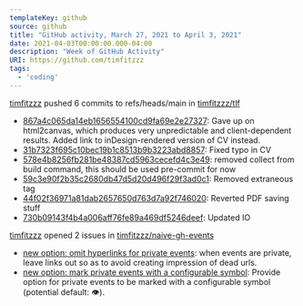 ---
templateKey: github
source: github
title: "GitHub activity, March 27, 2021 to April 3, 2021"
date: 2021-04-03T00:00:00.000-04:00
description: "Week of GitHub Activity"
URI: https://github.com/timfitzzz
tags: 
  - 'coding'
---

[timfitzzz](https://github.com/timfitzzz) pushed 6 commits to refs/heads/main in [timfitzzz/tlf](https://github.com/timfitzzz/tlf)  
* [867a4c065da14eb1656554100cd9fa69e2e27327](https://github.com/timfitzzz/tlf/commits/867a4c065da14eb1656554100cd9fa69e2e27327): Gave up on html2canvas, which produces very unpredictable and client-dependent results. Added link to inDesign-rendered version of CV instead.  
* [31b7323f695c10bec19b1c8513b9b3223abd8857](https://github.com/timfitzzz/tlf/commits/31b7323f695c10bec19b1c8513b9b3223abd8857): Fixed typo in CV  
* [578e4b8256fb281be48387cd5963cecefd4c3e49](https://github.com/timfitzzz/tlf/commits/578e4b8256fb281be48387cd5963cecefd4c3e49): removed collect from build command, this should be used pre-commit for now  
* [59c3e90f2b35c2680db47d5d20d496f29f3ad0c1](https://github.com/timfitzzz/tlf/commits/59c3e90f2b35c2680db47d5d20d496f29f3ad0c1): Removed extraneous tag  
* [44f02f36971a81dab2657650d763d7a92f746020](https://github.com/timfitzzz/tlf/commits/44f02f36971a81dab2657650d763d7a92f746020): Reverted PDF saving stuff  
* [730b09143f4b4a006aff76fe89a469df5246deef](https://github.com/timfitzzz/tlf/commits/730b09143f4b4a006aff76fe89a469df5246deef): Updated IO  

[timfitzzz](https://github.com/timfitzzz) opened 2 issues in [timfitzzz/naive-gh-events](https://github.com/timfitzzz/naive-gh-events)  
* [new option: omit hyperlinks for private events](https://github.com/timfitzzz/naive-gh-events/issues/12): when events are private, leave links out so as to avoid creating impression of dead urls.  
* [new option: mark private events with a configurable symbol](https://github.com/timfitzzz/naive-gh-events/issues/11): Provide option for private events to be marked with a configurable symbol (potential default: 👁).  

